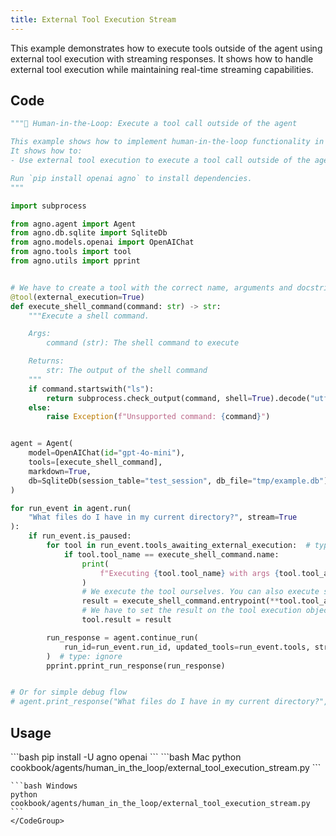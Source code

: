 ```yaml
---
title: External Tool Execution Stream
---
```


This example demonstrates how to execute tools outside of the agent using external tool execution with streaming responses. It shows how to handle external tool execution while maintaining real-time streaming capabilities.

## Code

```python cookbook/agents/human_in_the_loop/external_tool_execution_stream.py
"""🤝 Human-in-the-Loop: Execute a tool call outside of the agent

This example shows how to implement human-in-the-loop functionality in your Agno tools.
It shows how to:
- Use external tool execution to execute a tool call outside of the agent

Run `pip install openai agno` to install dependencies.
"""

import subprocess

from agno.agent import Agent
from agno.db.sqlite import SqliteDb
from agno.models.openai import OpenAIChat
from agno.tools import tool
from agno.utils import pprint


# We have to create a tool with the correct name, arguments and docstring for the agent to know what to call.
@tool(external_execution=True)
def execute_shell_command(command: str) -> str:
    """Execute a shell command.

    Args:
        command (str): The shell command to execute

    Returns:
        str: The output of the shell command
    """
    if command.startswith("ls"):
        return subprocess.check_output(command, shell=True).decode("utf-8")
    else:
        raise Exception(f"Unsupported command: {command}")


agent = Agent(
    model=OpenAIChat(id="gpt-4o-mini"),
    tools=[execute_shell_command],
    markdown=True,
    db=SqliteDb(session_table="test_session", db_file="tmp/example.db"),
)

for run_event in agent.run(
    "What files do I have in my current directory?", stream=True
):
    if run_event.is_paused:
        for tool in run_event.tools_awaiting_external_execution:  # type: ignore
            if tool.tool_name == execute_shell_command.name:
                print(
                    f"Executing {tool.tool_name} with args {tool.tool_args} externally"
                )
                # We execute the tool ourselves. You can also execute something completely external here.
                result = execute_shell_command.entrypoint(**tool.tool_args)  # type: ignore
                # We have to set the result on the tool execution object so that the agent can continue
                tool.result = result

        run_response = agent.continue_run(
            run_id=run_event.run_id, updated_tools=run_event.tools, stream=True
        )  # type: ignore
        pprint.pprint_run_response(run_response)


# Or for simple debug flow
# agent.print_response("What files do I have in my current directory?", stream=True)
```

## Usage

<Steps>
  <Snippet file="create-venv-step.mdx" />

  <Step title="Install libraries">
    ```bash
    pip install -U agno openai
    ```
  </Step>

  <Step title="Run Agent">
    <CodeGroup>
    ```bash Mac
    python cookbook/agents/human_in_the_loop/external_tool_execution_stream.py
    ```
    
    ```bash Windows  
    python cookbook/agents/human_in_the_loop/external_tool_execution_stream.py
    ```
    </CodeGroup>
  </Step>
</Steps>